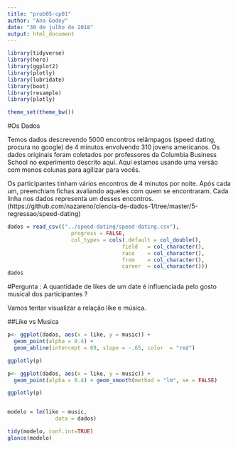 ```yaml
---
title: "prob05-cp01"
author: "Ana Godoy"
date: "30 de julho de 2018"
output: html_document
---
```


```r
library(tidyverse)
library(here)
library(ggplot2)
library(plotly)
library(lubridate)
library(boot)
library(resample)
library(plotly)

theme_set(theme_bw())

```
#Os Dados

Temos dados descrevendo 5000 encontros relâmpagos (speed dating, procura no google) de 4 minutos envolvendo 310 jovens americanos. Os dados originais foram coletados por professores da Columbia Business School no experimento descrito aqui. Aqui estamos usando uma versão com menos colunas para agilizar para vocês.

Os participantes tinham vários encontros de 4 minutos por noite. Após cada um, preenchiam fichas avaliando aqueles com quem se encontraram. Cada linha nos dados representa um desses encontros.
(https://github.com/nazareno/ciencia-de-dados-1/tree/master/5-regressao/speed-dating)

```r
dados = read_csv(("../speed-dating/speed-dating.csv"), 
                    progress = FALSE,
                    col_types = cols(.default = col_double(),
                                    field	= col_character(),
                                    race	= col_character(),
                                    from	= col_character(),
                                    career	= col_character()))
dados
```

#Pergunta : A quantidade de likes de um date é influenciada pelo gosto musical dos participantes ?

Vamos tentar visualizar a relação like e música.

##Like vs Musica 

```r

p<- ggplot(dados, aes(x = like, y = music)) + 
  geom_point(alpha = 0.4) + 
  geom_abline(intercept = 69, slope = -.65, color  = "red") 

ggplotly(p)


```



```r
p<- ggplot(dados, aes(x = like, y = music)) + 
  geom_point(alpha = 0.4) + geom_smooth(method = "lm", se = FALSE)

ggplotly(p)


modelo = lm(like ~ music, 
               data = dados)

tidy(modelo, conf.int=TRUE)
glance(modelo)

```